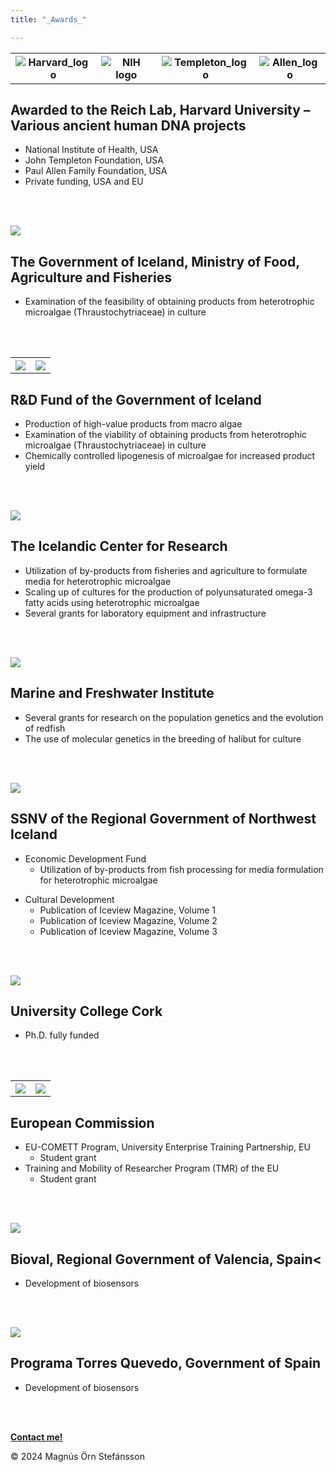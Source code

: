 ```yaml
---
title: "_Awards_"

---
```


<html lang="en">
<head>
  <title>Table Logo</title>
    <meta charset="UTF-8">
    <meta name="viewport" content="width=device-width, initial-scale=1.0">
    <link rel="stylesheet" href="Styles.css">
</head>
<body>
  <div class="table_logo"></div>
<table class="table_logo">
  <tr>
    <th>			<img src="SourceDocuments/Harvard_Logo.png" alt="Harvard_logo" onclick="window.open('https://www.harvard.edu','_blank')" class="img_awrds"></th>
    <th>		  <img src="SourceDocuments/NIH_Logo.png" alt="NIH logo" onclick="window.open('https://www.nih.gov','_blank')" class="img_awrds"></th>
    <th>		  <img src="SourceDocuments/Templeton_Logo.svg" alt="Templeton_logo" onclick="window.open('https://www.templeton.org/','_blank')" class="img_awrds"></th>
    <th><img src="SourceDocuments/PaulAllen_Logo.png" alt="Allen_logo" onclick="window.open('https://pgafamilyfoundation.org/','_blank')" class="img_awrds"></th>
  </tr>
  </table>
</body>


<h2>Awarded to the Reich Lab, Harvard University -- Various ancient human DNA projects</h2>
<ul>
  <li>National Institute of Health, USA</li> 
  <li>John Templeton Foundation, USA</li> 
  <li>Paul Allen Family Foundation, USA</li> 
  <li>Private funding, USA and EU</li> 
</ul>

<div class="line"></div>
<br></br>

<img src="SourceDocuments/GovernmentOfIceland_Logo.png" onclick="window.open('https://www.government.is/ministries/ministry-of-food-agriculture-and-fisheries/','_blank')" class="img_awrds">  

<h2>The Government of Iceland, Ministry of Food, Agriculture and Fisheries</h2>
<ul>
  <li>Examination of the feasibility of obtaining products from heterotrophic microalgae (Thraustochytriaceae) in culture</li>
</ul>

<div class="line"></div>
<br></br>

<table class="table_logo">
    <tr>
      <th>
			  <img src="SourceDocuments/Matvaelasjodur_Logo.png" onclick="window.open('https://www.stjornarradid.is/verkefni/atvinnuvegir/matvaeli-og-matvaelaoryggi/matvaelasjodur/','_blank')" class="img_awrds">
      </th>
	    <th>
		<img src="SourceDocuments/Avs_Logo.jpeg" class="img_awrds">
	    </th>
    </tr>
</table>

<h2>R&D Fund of the Government of Iceland</h2>
<ul>
  <li>Production of high-value products from macro algae</li>
  <li>Examination of the viability of obtaining products from heterotrophic microalgae (Thraustochytriaceae) in culture</li>
  <li>Chemically controlled lipogenesis of microalgae for increased product yield</li>
</ul>

<div class="line"></div>
<br></br>

<img src="SourceDocuments/Rannis_Logo.png" onclick="window.open('https://www.en.rannis.is/','_blank')" class="img_awrds">

<h2>The Icelandic Center for Research</h2>
<ul>
  <li>Utilization of by-products from fisheries and agriculture to formulate media for heterotrophic microalgae</li>
  <li>Scaling up of cultures for the production of polyunsaturated omega-3 fatty acids using heterotrophic microalgae</li>
  <li>Several grants for laboratory equipment and infrastructure</li> 
</ul>

<div class="line"></div>
<br></br>

<img src="SourceDocuments/Hafro_Logo.png" onclick="window.open('https://www.hafogvatn.is/','_blank')" class="img_awrds">

<h2>Marine and Freshwater Institute</h2>
<ul>
	<li>Several grants for research on the population genetics and the evolution of redfish</li>
	<li>The use of molecular genetics in the breeding of halibut for culture</li>
</ul>
  
<div class="line"></div>
<br></br>

<img src="SourceDocuments/SSNV_Logo.png" onclick="window.open('https://www.ssnv.is/','_blank')" class="img_awrds">

<h2>SSNV of the Regional Government of Northwest Iceland</h2>
<ul>
	<li>Economic Development Fund
  <ul>
    <li>Utilization of by-products from fish processing for media formulation for heterotrophic microalgae</li>
    </ul>
  </li>
</ul>
<ul>
<li>Cultural Development
	<ul>
		<li>Publication of Iceview Magazine, Volume 1</li> 
		<li>Publication of Iceview Magazine, Volume 2</li> 
		<li>Publication of Iceview Magazine, Volume 3</li> 
	</ul>
</li>
</ul>

<div class="line"></div>
<br></br>

<img src="SourceDocuments/UCC_Logo.png" onclick="window.open('https://www.ucc.ie/','_blank')" class="img_awrds">

<h2>University College Cork</h2>
<ul>
  <li>Ph.D. fully funded</li>
</ul>

<div class="line"></div>
<br></br>

<html lang="en">
<head>
  <title>Table Logo</title>
    <meta charset="UTF-8">
    <meta name="viewport" content="width=device-width, initial-scale=1.0">
    <link rel="stylesheet" href="Styles.css">
</head>
<body>
  <div class="table_logo"></div>
<table class="table_logo">
    <tr>
      <th><img src="SourceDocuments/EU3_Logo.jpeg" onclick="window.open('https://cordis.europa.eu/article/id/9008-training-and-mobility-of-researchers-training-through-research','_blank')" class="img_awrds"></th>
	  <th><img src="SourceDocuments/Aquatt_Logo.png" onclick="window.open('https://cordis.europa.eu/article/id/9008-training-and-mobility-of-researchers-training-through-research','_blank')" class="img_awrds"></th>
    </tr>
</table>
</body>

<h2>European Commission</h2>
<ul>
  <li>EU-COMETT Program, University Enterprise Training Partnership, EU
    <ul>
      <li>Student grant</li>
    </ul>
  </li>
  <li>Training and Mobility of Researcher Program (TMR) of the EU
    <ul>
      <li>Student grant</li>
    </ul>
  </li>
</ul>

<div class="line"></div>
<br></br>

<img src="SourceDocuments/Bioval_Logo.svg" onclick="window.open('https://bioval.org/','_blank')" class="img_awrds">

<h2>Bioval, Regional Government of Valencia, Spain<</h2>
  <ul>
    <li>Development of biosensors</li>
  </ul>

<div class="line"></div>
<br></br>

<img src="SourceDocuments/Torres_Logo.png" onclick="window.open('https://investigacion.us.es/convocatorias/ver/135/0#:~:text=El%20objeto%20del%20Programa%20Torres,con%20su%20preparaci%C3%B3n%20y%20titulaci%C3%B3n.','_blank')" class="img_awrds">

<h2>Programa Torres Quevedo, Government of Spain</h2>
  <ul>
    <li>Development of biosensors</li>
  </ul>

<div class="line"></div>
<br></br>
</html>

 <!-- Footer: -->
<html lang="en">
<head>
    <meta charset="UTF-8">
    <meta name="viewport" content="width=device-width, initial-scale=1.0">
    <link rel="stylesheet"          href="Styles.css">
    <title>My Website</title>
</head>
<body>
    <!-- Your website content goes here -->
    <footer>
          <p><a href="mailto:mostinn@gmail.com"><b>Contact me!</b></a></p>
          <p>© 2024 Magnús Örn Stefánsson</p> 
    </footer>
</body>
</html>

